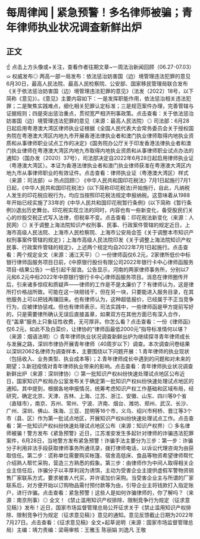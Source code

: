 # 每周律闻 | 紧急预警！多名律师被骗；青年律师执业状况调查新鲜出炉
## 正文
☝ 点击上方头像或+关注，查看作者往期文章~一周法治新闻回顾（06.27-07.03）➯ 权威发布◎ 两高一部一局发布：依法惩治妨害国（边）境管理违法犯罪的意见6月30日，最高人民法院、最高人民检察院、公安部、国家移民管理局联合发布《关于依法惩治妨害国（边）境管理违法犯罪的意见》（法发〔2022〕18号，以下简称《意见》）。《意见》主要内容如下：一是发挥职能作用，依法惩治相关违法犯罪；二是聚焦实践难点，细化相关犯罪认定标准；三是规范案件办理，完善管辖与证据规则；四是突出惩治重点，贯彻宽严相济刑事政策。点击查看：关于依法惩治妨害国（边）境管理违法犯罪的意见（来源：最高人民法院）◎ 司法部：6月28日起启用粤港澳大湾区律师执业证根据《全国人民代表大会常务委员会关于授权国务院在粤港澳大湾区内地九市开展香港法律执业者和澳门执业律师取得内地执业资质和从事律师职业试点工作的决定》《国务院办公厅关于印发香港法律执业者和澳门执业律师在粤港澳大湾区内地九市取得内地执业资质和从事律师职业试点办法的通知》（国办发〔2020〕37号），司法部决定自2022年6月28日起启用律师执业证（粤港澳大湾区）。本证为香港法律执业者和澳门执业律师获准在粤港澳大湾区内地九市从事律师职业的有效证件。点击查看：律师执业证（粤港澳大湾区）样式（来源：司法部）➯ 热点回顾◎ 《中华人民共和国印花税法》7月1日起施行7月1日起，《中华人民共和国印花税法》(以下简称印花税法)开始施行，自此，凡纳税人发生的印花税应税行为，均应当按照印花税法规定申报纳税。这意味着从1988年开始已经实施了33年的《中华人民共和国印花税暂行条例》(以下简称《暂行条例》)退出历史舞台。印花税实现立法的同时，内容也有一些新变化，备受股民们关心的炒股交税正式写入法律，但税率不变。点击查看：印花税法新变化（来源：人民网）◎ 关于调整上海法院知识产权刑事、民事、行政案件管辖的规定近日，上海市高级人民法院、上海市人民检察院、上海市公安局会签《关于调整本市知识产权刑事案件管辖的规定》；上海市高级人民法院印发《关于调整上海法院知识产权民事、行政案件管辖的规定》，上述两个规定均自2022年7月1日起施行。点击查看：两个规定全文（来源：浦江天平）◎ 一份律师函仅6.2元，2家律所低价中标银行律师函服务项目日前，《中原银行股份有限公司2022年银行卡中心律师函服务项目-结果公告》一纸引起千层浪。公告显示，河南的两家律师事务所，分别以7元和6.2元中标2022年中原银行银行卡中心律师函服务项目。消息在律师圈传开后，引来诸多惊叹和质疑声——律师的工作是不是太廉价了？有律师认为，这是律所打价格战所致。可能在这一块赔钱干，但在另一块，只要能进入服务目录，在其他服务上可以把钱再赚回来。也有律师认为，这种超低报价，已经属于不正当竞争行为，应被律协惩戒。但也有律师表示，司法实践中，一些律师函是甲方提前写好的，只是需要律所确认无误后直接盖章，如果双方在其他方面已有深入合作，在“盖章”服务上只象征性收费，无可厚非。你怎么看？点击查看：一份《律师函》仅6.2元，如此不及白菜价，让律协的“律师函最低2000元”指导标准情何以堪？（来源：烟语法明）◎ 青年律师执业状况调查新鲜出炉为继续探寻青年律师成长与发展之路，深圳市律协开展青年律师（40周岁以下）调查。本次调查问卷结果以深圳2062名律师为调查样本，主要围绕以下问题开展：1.青年律师的执业现状（包括收入、业务类型、执业成本等）；2.青年律师成长中遇到的问题和对未来的期望；3.新冠疫情对青年律师执业带来的影响。点击查看：青年律师执业状况调查新鲜出炉（来源：深圳律协）◎ 第一批知识产权纠纷快速处理试点地区公布近日，国家知识产权局办公室发布关于确定第一批知识产权纠纷快速处理试点地区的通知。其中提到，根据各地申报情况，统筹考虑知识产权工作基础和区域布局，经研究，确定北京、天津、吉林、上海、江苏、浙江、安徽、山东、四川等9个省（直辖市），南京、苏州、常州、宁波、济南、烟台、潍坊、郑州、武汉、长沙、广州、深圳、佛山、珠海、三亚、昆明等16个市，义乌、绍兴市柯桥、晋江等3个市（县、区）作为第一批试点地区，开展知识产权纠纷快速处理试点工作。点击查看：第一批知识产权纠纷快速处理试点地区公布（来源：知识产权界）◎ 多名律师被骗！警方发布《紧急预警》近日，江苏淮安发生多起针对律师的诈骗违法犯罪案件，6月28日，当地警方发布紧急预警！诈骗手法主要分为三步：第一步：诈骗分子利用非法手段获取律师事务所通讯录，拨打律师电话，以诉讼代理咨询为由获取信任。第二步：谎称单位需要购买帐篷、宿舍高低床、食品等物资希望律师帮忙介绍熟人帮忙采购，营造三方熟悉的假象。第三步：由律师作为中间人取得相关企业主信任后，诈骗分子以丰厚利润为诱饵，主动为受害企业主提供虚假军警物资销售厂家联系方式，要求被害人代买，并许诺加价采购。当受害企业主与所谓的厂家联系后，对方便开始以订购物品需付预付款等为由，引导企业主将钱款打入指定账户，进行诈骗。点击查看：紧急预警丨这些人是如何诈骗律师的，你了解吗？（来源：南京刑事）◎ 全文！《禁止滥用知识产权排除、限制竞争行为规定（征求意见稿）》发布！近日，国家市场监督管理总局公开征求关于《禁止滥用知识产权排除、限制竞争行为规定（征求意见稿）》意见的通知。意见反馈截止日期为2022年7月27日。点击查看：《征求意见稿》全文+起草说明（来源：国家市场监督管理总局）主编：靖力责编：梁萌审核：王雅玉 陈丽娟 刘逸凡 王敬